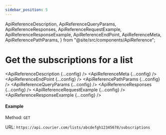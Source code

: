 ```yaml
---
sidebar_position: 5
---
```


  ApiReferenceDescription,
  ApiReferenceQueryParams,
  ApiReferenceResponses,
  ApiReferenceRequestExample,
  ApiReferenceResponseExample,
  ApiReferenceEndPoint,
  ApiReferenceMeta,
  ApiReferencePathParams,
} from "@site/src/components/ApiReference";

# Get the subscriptions for a list

<ApiReferenceDescription {...config} />
<ApiReferenceMeta {...config} />
<ApiReferenceEndPoint {...config} />
<ApiReferencePathParams {...config} />
<ApiReferenceQueryParams {...config} />
<ApiReferenceResponses {...config} />
<ApiReferenceRequestExample {...config} />
<ApiReferenceResponseExample {...config} />

#### Example

Method: `GET`

URL: `https://api.courier.com/lists/abcdefgh12345678/subscriptions`
